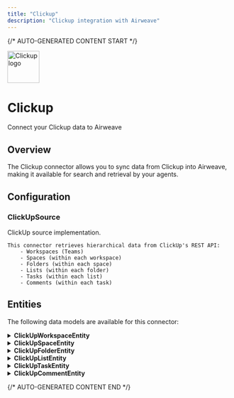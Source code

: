 ```yaml
---
title: "Clickup"
description: "Clickup integration with Airweave"
---
```


{/* AUTO-GENERATED CONTENT START */}



<div className="connector-header">
  <img src="icon.svg" alt="Clickup logo" width="72" height="72" className="connector-icon" />
  <div className="connector-info">
    <h1>Clickup</h1>
    <p>Connect your Clickup data to Airweave</p>
  </div>
</div>

## Overview

The Clickup connector allows you to sync data from Clickup into Airweave, making it available for search and retrieval by your agents.

## Configuration


### ClickUpSource

ClickUp source implementation.

    This connector retrieves hierarchical data from ClickUp's REST API:
        - Workspaces (Teams)
        - Spaces (within each workspace)
        - Folders (within each space)
        - Lists (within each folder)
        - Tasks (within each list)
        - Comments (within each task)


## Entities

The following data models are available for this connector:


<details>
<summary><strong>ClickUpWorkspaceEntity</strong></summary>

ClickUp workspace entity.

| Field | Type | Description |
|-------|------|-------------|
| entity_id | str | Unique Entity ID |
| workspace_id | str | Workspace ID |
| name | str | Workspace name |
| color | Optional[str] | Workspace color |
| avatar | Optional[str] | Workspace avatar URL |
| members | List[dict] | List of workspace members |

</details>

<details>
<summary><strong>ClickUpSpaceEntity</strong></summary>

ClickUp space entity.

| Field | Type | Description |
|-------|------|-------------|
| space_id | str | Space ID |
| name | str | Space name |
| private | bool | Whether the space is private |
| status | Dict[str, Any] | Space status configuration |
| multiple_assignees | bool | Whether multiple assignees are allowed |
| features | Dict[str, Any] | Space features configuration |

</details>

<details>
<summary><strong>ClickUpFolderEntity</strong></summary>

ClickUp folder entity.

| Field | Type | Description |
|-------|------|-------------|
| folder_id | str | Folder ID |
| name | str | Folder name |
| hidden | bool | Whether the folder is hidden |
| space_id | str | Parent space ID |
| task_count | Optional[int] | Number of tasks in the folder |

</details>

<details>
<summary><strong>ClickUpListEntity</strong></summary>

ClickUp list entity.

| Field | Type | Description |
|-------|------|-------------|
| list_id | str | List ID |
| name | str | List name |
| folder_id | str | Parent folder ID |
| space_id | str | Parent space ID |
| content | Optional[str] | List content/description |
| status | Optional[Dict[str, Any] | List status configuration |
| priority | Optional[Dict[str, Any] | List priority configuration |
| assignee | Optional[str] | List assignee username |
| task_count | Optional[int] | Number of tasks in the list |
| due_date | Optional[Any] | List due date |
| start_date | Optional[Any] | List start date |
| folder_name | str | Parent folder name |
| space_name | str | Parent space name |

</details>

<details>
<summary><strong>ClickUpTaskEntity</strong></summary>

ClickUp task entity.

| Field | Type | Description |
|-------|------|-------------|
| task_id | str | Task ID |
| name | str | Task name |
| status | Dict[str, Any] | Task status configuration |
| priority | Optional[Dict[str, Any] | Task priority configuration |
| assignees | List[Dict[str, Any] | List of task assignees |
| tags | List[str] | List of task tags |
| due_date | Optional[datetime] | Task due date |
| start_date | Optional[datetime] | Task start date |
| time_estimate | Optional[int] | Estimated time in milliseconds |
| time_spent | Optional[int] | Time spent in milliseconds |
| custom_fields | List[Dict[str, Any] | List of custom fields |
| list_id | str | Parent list ID |
| folder_id | str | Parent folder ID |
| space_id | str | Parent space ID |
| url | str | Task URL |
| description | str | Task description |
| parent | Optional[str] | Parent task ID if this is a subtask |

</details>

<details>
<summary><strong>ClickUpCommentEntity</strong></summary>

ClickUp comment entity.

| Field | Type | Description |
|-------|------|-------------|
| comment_id | str | Comment ID |
| task_id | str | Parent task ID |
| user | Dict[str, Any] | Comment author information |
| text_content | str | Comment text content |
| resolved | bool | Whether the comment is resolved |
| assignee | Optional[Dict[str, Any] | Comment assignee information |
| assigned_by | Optional[Dict[str, Any] | User who assigned the comment |
| reactions | List[Dict[str, Any] | List of reactions to the comment |
| date | datetime | Comment creation date |

</details>




{/* AUTO-GENERATED CONTENT END */}
